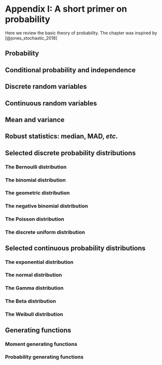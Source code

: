 # Appendix I: A short primer on probability {-}

Here we review the basic theory of probability. The chapter was inspired by [@jones_stochastic_2018]

## Probability

## Conditional probability and independence

## Discrete random variables

## Continuous random variables

## Mean and variance

## Robust statistics: median, MAD, *etc*.

## Selected discrete probability distributions

### The Bernoulli distribution

### The binomial distribution

### The geometric distribution

### The negative binomial distribution

### The Poisson distribution

### The discrete uniform distribution

## Selected continuous probability distributions

### The exponential distribution

### The normal distribution

### The Gamma distribution

### The Beta distribution

### The Weibull distribution

## Generating functions

### Moment generating functions

### Probability generating functions
